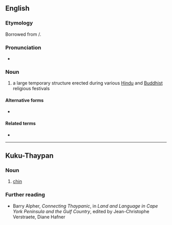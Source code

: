==English==
{{wikipedia}}

===Etymology===
Borrowed from {{bor|en|ta|பந்தல்}}/{{m|ta|பந்தர்}}.

===Pronunciation===
* {{IPA|en|/ˈpændəl/}}

===Noun===
{{en-noun}}

# {{lb|en|Myanmar|South Asia}} a large temporary structure erected during various [[Hindu]] and [[Buddhist]] religious festivals

====Alternative forms====
* {{alt|en|pandall|pandaul|pendaul}}

====Related terms====
* {{l|en|shamiana}}

----

==Kuku-Thaypan==

===Noun===
{{head|typ|noun}}

# [[chin]]

===Further reading===
* Barry Alpher, ''Connecting Thaypanic'', in ''Land and Language in Cape York Peninsula and the Gulf Country'', edited by Jean-Christophe Verstraete, Diane Hafner

{{C|typ|Face}}